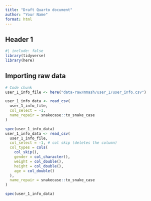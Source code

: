 ```yaml
---
title: "Draft Quarto document"
author: "Your Name"
format: html
---
```


## Header 1

```r
#| include: false
library(tidyverse)
library(here)
```

## Importing raw data

```r
# Code chunk
user_1_info_file <- here("data-raw/mmash/user_1/user_info.csv") 

user_1_info_data <- read_csv(
  user_1_info_file,
  col_select = -1,
  name_repair = snakecase::to_snake_case
)

spec(user_1_info_data)
user_1_info_data <- read_csv(
  user_1_info_file,
  col_select = -1, # col skip (deletes the column)
  col_types = cols(
    col_skip(),
    gender = col_character(),
    weight = col_double(),
    height = col_double(),
    age = col_double()
  ),
  name_repair = snakecase::to_snake_case
)

spec(user_1_info_data)
```
